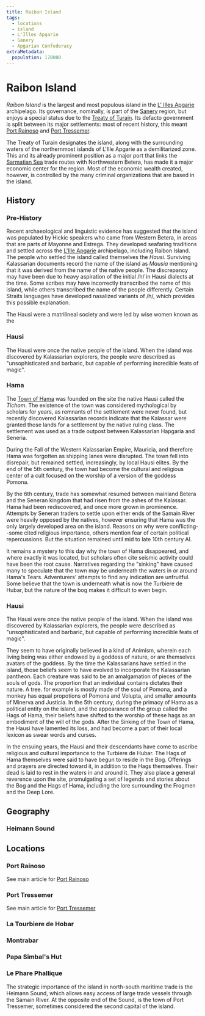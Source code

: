 ```yaml
---
title: Raibon Island
tags:
  - locations
  - island
  - L'Illes Apgarie
  - Sanery
  - Apgarian Confederacy
extraMetadata:
  population: 170000
---
```


<Incomplete />

# Raibon Island


<Map asset={MapImage} width={500} height={500} alt="Map of Raibon Island" />

*Raibon Island* is the largest and most populous island in the
[L' Illes Apgarie](./l-illes-apgarie.mdx) archipelago. Its governance,
nominally, is part of the [Sanery](./sanery.mdx) region, but enjoys a special
status due to the [Treaty of Turain](../events/treaty-of-turain.mdx). Its
defacto government is split between its major settlements: most of recent
history, this meant [Port Rainoso](./port-rainoso.mdx) and
[Port Tressemer](./port-tressemer.mdx).

The Treaty of Turain designates the island, along with the surrounding waters of
the northernmost islands of L'Ille Apgarie as a demilitarized zone. This and its
already prominent position as a major port that links the
[Sarmatian Sea](./sarmatian-sea.mdx) trade routes with Northwestern Betera, has
made it a major economic center for the region. Most of the economic wealth
created, however, is controlled by the many criminal organizations that are
based in the island.

## History

### Pre-History

Recent archaeological and linguistic evidence has suggested that the island was
populated by Hickic speakers who came from Western Betera, in areas that are
parts of Mayonne and Estrega. They developed seafaring traditions and settled
across the [L'Ille Apgarie](./l-illes-apgarie.mdx) archipelago, including Raibon
Island. The people who settled the island called themselves the *Hausi*.
Surviving Kalassarian documents record the name of the island as *Mausia*
mentioning that it was derived from the name of the native people. The
discrepancy may have been due to heavy aspiration of the initial /h/ in Hausi
dialects at the time. Some scribes may have incorrectly transcribed the name of
this island, while others transcribed the name of the people differently.
Certain Straits languages have developed nasalized variants of /h/, which
provides this possible explanation.

The Hausi were a matrilineal society and were led by wise women known as the

### Hausi

The Hausi were once the native people of the island. When the island was
discovered by Kalassarian explorers, the people were described as
"unsophisticated and barbaric, but capable of performing incredible feats of
magic".

### Hama

The [Town of Hama](./hama.mdx) was founded on the site the native Hausi called
the *Tichom*. The existence of the town was considered mythological by scholars
for years, as remnants of the settlement were never found, but recently
discovered Kalassarian records indicate that the Kalassar were granted those
lands for a settlement by the native ruling class. The settlement was used as a
trade outpost between Kalassarian Hapgaria and Seneria.

During the Fall of the Western Kalassarian Empire, Mauricia, and therefore Hama
was forgotten as shipping lanes were disrupted. The town fell into disrepair,
but remained settled, increasingly, by local Hausi elites. By the end of the 5th
century, the town had become the cultural and religious center of a cult focused
on the worship of a version of the goddess Pomona.

By the 6th century, trade has somewhat resumed between mainland Betera and the
Seneran kingdom that had risen from the ashes of the Kalassar. Hama had been
rediscovered, and once more grown in prominence. Attempts by Seneran traders to
settle upon either ends of the Samain River were heavily opposed by the natives,
however ensuring that Hama was the only largely developed area on the island.
Reasons on why were conflicting--some cited religious importance, others mention
fear of certain political repercussions. But the situation remained until mid to
late 10th century AI.

It remains a mystery to this day why the town of Hama disappeared, and where
exactly it was located, but scholars often cite seismic activity could have been
the root cause. Narratives regarding the "sinking" have caused many to speculate
that the town may be underneath the waters in or around Hama's Tears.
Adventurers' attempts to find any indication are unfruitful. Some believe that
the town is underneath what is now the Turbiere de Hubar, but the nature of the
bog makes it difficult to even begin.

### Hausi

The Hausi were once the native people of the island. When the island was
discovered by Kalassarian explorers, the people were described as
"unsophisticated and barbaric, but capable of performing incredible feats of
magic".

They seem to have originally believed in a kind of Animism, wherein each living
being was either endowed by a goddess of nature, or are themselves avatars of
the goddess. By the time the Kalassarians have settled in the island, those
beliefs seem to have evolved to incorporate the Kalassarian pantheon. Each
creature was said to be an amalgamation of pieces of the souls of gods. The
proportion that an individual contains dictates their nature. A tree. for
example is mostly made of the soul of Pomona, and a monkey has equal propotions
of Pomona and Volupta, and smaller amounts of Minerva and Justicia. In the 5th
century, during the primacy of Hama as a political entity on the island, and the
appearance of the group called the Hags of Hama, their beliefs have shifted to
the worship of these hags as an embodiment of the will of the gods. After the
Sinking of the Town of Hama, the Hausi have lamented its loss, and had become a
part of their local lexicon as swear words and curses.

In the ensuing years, the Hausi and their descendants have come to ascribe
religious and cultural importance to the Turbiere de Hubar. The Hags of Hama
themselves were said to have begun to reside in the Bog. Offerings and prayers
are directed toward it, in addition to the Hags themselves. Their dead is laid
to rest in the waters in and around it. They also place a general reverence upon
the site, promulgating a set of legends and stories about the Bog and the Hags
of Hama, including the lore surrounding the Frogmen and the Deep Lore.

## Geography

### Heimann Sound

## Locations

### Port Rainoso

See main article for [Port Rainoso](./port-rainoso.mdx)

### Port Tressemer

See main article for [Port Tressemer](./port-tressemer.mdx)

### La Tourbiere de Hobar

### Montrabar

### Papa Simbal's Hut

### Le Phare Phallique

The strategic importance of the island in north-south maritime trade is the
Heimann Sound, which allows easy access of large trade vessels through the
Samain River. At the opposite end of the Sound, is the town of Port Tressemer,
sometimes considered the second capital of the island.
